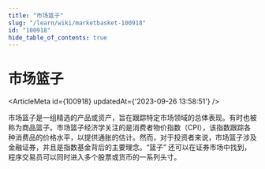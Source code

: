 ```yaml
---
title: "市场篮子"
slug: "/learn/wiki/marketbasket-100918"
id: "100918"
hide_table_of_contents: true
---
```



# 市场篮子

<ArticleMeta id={100918} updatedAt={'2023-09-26 13:58:51'} />
<div className='border-solid border-b border-t-0 my-4 border-[var(--ifm-color-gray-300)]' />

市场篮子是一组精选的产品或资产，旨在跟踪特定市场领域的总体表现。有时也被称为商品篮子。市场篮子经济学关注的是消费者物价指数（CPI），该指数跟踪各种消费品的价格水平，以提供通胀的估计。然而，对于投资者来说，市场篮子涉及金融证券，并且是指数基金背后的主要理念。“篮子” 还可以在证券市场中找到，程序交易员可以同时进入多个股票或货币的一系列头寸。
